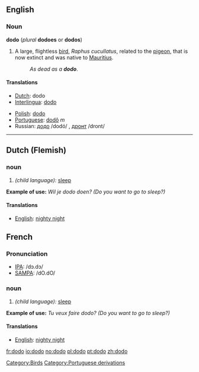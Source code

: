 {{wikipedia}}
==English==
===Noun===
'''dodo''' (''plural'' '''dodoes''' or '''dodos''')

# A large, flightless [[bird]], ''Raphus cucullatus'', related to the [[pigeon]], that is now extinct and was native to [[Mauritius]].
#: ''As dead as a '''dodo'''''.

====Translations====
{{top}}
*[[Dutch]]: dodo
*[[Interlingua]]: [[dodo]]
{{mid}}
*[[Polish]]: [[dodo]]
*[[Portuguese]]: [[dodô]] ''m''
*Russian: [[додо]] /dodó/ {{m}}, [[дронт]] /dront/ {{m}}
{{bottom}}

[[Category:Birds]]

----

==Dutch (Flemish)==

===noun===
# ''(child language):'' [[sleep]]
'''Example of use:''' ''Wil je dodo doen? (Do you want to go to sleep?)''

====Translations====
*[[English]]: [[nighty night]]

==French==

===Pronunciation===
*[[w:IPA|IPA]]: /dɔ.dɔ/
*[[w:SAMPA|SAMPA]]: /dO.dO/

===noun===
# ''(child language):'' [[sleep]]
'''Example of use:''' ''Tu veux faire dodo? (Do you want to go to sleep?)''

====Translations====
*[[English]]: [[nighty night]]
[[Category:Portuguese derivations]]

[[fr:dodo]]
[[io:dodo]]
[[no:dodo]]
[[pl:dodo]]
[[pt:dodo]]
[[zh:dodo]]
